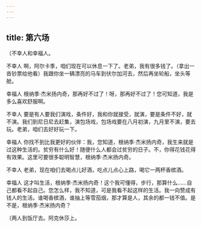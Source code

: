```yaml
---
---
---
```

title: 第六场
---




〔不幸人和幸福人。





不幸人 啊，阿尔卡季，咱们现在可以休息一下了。老弟，我有很多钱了。（拿出一沓钞票给他看）我跟你坐一辆漂亮的马车到伏尔加河去，然后再坐轮船，坐头等舱。

幸福人 根纳季·杰米扬内奇，那再好不过了！呀，那再好不过了！您可知道，我是多么喜欢舒服啊。

不幸人 要是有人要我们演戏，条件好，我和你就接受，就演，要是条件不好，就不演。我们到尼日尼去赶集，演包场戏，包场戏要在八月初演，九月里不演，要去玩。老弟，咱们去好好玩一下。

幸福人 你找不到比我更好的伙伴：我，您知道，根纳季·杰米扬内奇，我生来就是过这种生活的。贫穷有什么好！随便什么人都会过贫穷的日子。不，你得花钱花得有效果。这里可要很多聪明智慧，根纳季·杰米扬内奇。

不幸人 老弟，现在咱们去喝点儿好酒，吃点儿点心上路，喝它一两杯香槟酒。

幸福人 这才叫生活，根纳季·杰米扬内奇！这个我可懂得，步行，那算什么……自己都看不起自己。您怎么样，我不知道，可是我看不起这样的生活。我一向赞成有钱人的生活。谁喝香槟酒，谁抽上等雪茄烟，那才算是人，其余的都一钱不值。是不是，根纳季·杰米扬内奇？

〔两人到饭厅去。阿克休莎上。